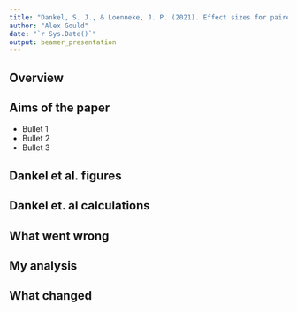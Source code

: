 ```yaml
---
title: "Dankel, S. J., & Loenneke, J. P. (2021). Effect sizes for paired data should use the change score variability rather than the pre-test variability. The Journal of Strength & Conditioning Research, 35(6), 1773-1778"
author: "Alex Gould"
date: "`r Sys.Date()`"
output: beamer_presentation
---
```


## Overview


## Aims of the paper

- Bullet 1
- Bullet 2
- Bullet 3

## Dankel et al. figures


## Dankel et. al calculations

## What went wrong 

## My analysis

## What changed 





